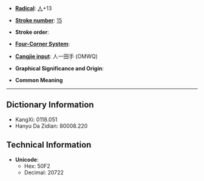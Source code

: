 * '''[[Wiktionary:Chinese radical index| Radical]]''': [[Wiktionary:Chinese radical index 人|人]]+13

* '''[[Wiktionary:Chinese total strokes index|Stroke number]]''': [[Wiktionary:Chinese total strokes index 15|15]]

* '''Stroke order''': 

* '''[[Wiktionary:Chinese four corner index|Four-Corner System]]''': 

* '''[[Wiktionary:Chinese Cangjie index|Cangjie input]]''': 人一田手 (OMWQ)

* '''Graphical Significance and Origin''': 

* '''Common Meaning'''

----

== Dictionary Information ==

* KangXi: 0118.051
* Hanyu Da Zidian: 80008.220

== Technical Information ==

* '''Unicode''':
** Hex: 50F2
** Decimal: 20722